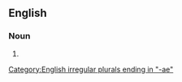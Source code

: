 ==English==

===Noun===
{{head|en|noun plural form}}

# {{en-irregular plural of|microfauna}}

[[Category:English irregular plurals ending in "-ae"]]
